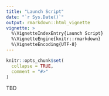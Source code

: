 ```yaml
---
title: "Launch Script"
date: "`r Sys.Date()`"
output: rmarkdown::html_vignette
vignette: >
  %\VignetteIndexEntry{Launch Script}
  %\VignetteEngine{knitr::rmarkdown}
  %\VignetteEncoding{UTF-8}
---
```


```r
knitr::opts_chunk$set(
  collapse = TRUE,
  comment = "#>"
)
```
TBD